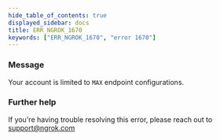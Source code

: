 ```yaml
---
hide_table_of_contents: true
displayed_sidebar: docs
title: ERR_NGROK_1670
keywords: ["ERR_NGROK_1670", "error 1670"]
---
```


### Message

Your account is limited to `MAX` endpoint configurations.

### Further help

If you're having trouble resolving this error, please reach out to [support@ngrok.com](mailto:support@ngrok.com?subject=Help%20with%20ERR_NGROK_1670)
